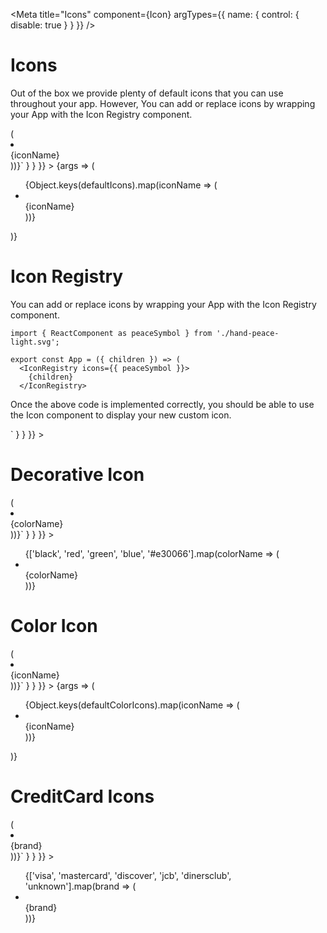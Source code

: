 

<Meta
  title="Icons"
  component={Icon}
  argTypes={{
    name: { control: { disable: true } }
  }}
/>

# Icons

Out of the box we provide plenty of default icons that you can use throughout your app.
However, You can add or replace icons by wrapping your App with the Icon Registry component.

<Canvas>
  <Story
    name="Icon"
    args={{ className: '' }}
    parameters={{
      docs: {
        source: {
          code: dedent`
          {Object.keys(defaultIcons).map(iconName => (
            <li key={iconName}>
              <Icon name={iconName} {...args} />
              <br />
              {iconName}
            </li>
          ))}`
        }
      }
    }}
  >
    {args => (
      <div className="icon-story">
        <ul className="icon-story-grid">
          {Object.keys(defaultIcons).map(iconName => (
            <li key={iconName}>
              <Icon name={iconName} {...args} />
              <br />
              {iconName}
            </li>
          ))}
        </ul>
      </div>
    )}
  </Story>
  <ArgsTable of={Icon} />
</Canvas>

# Icon Registry

You can add or replace icons by wrapping your App with the Icon Registry component.

```tsx
import { ReactComponent as peaceSymbol } from './hand-peace-light.svg';

export const App = ({ children }) => (
  <IconRegistry icons={{ peaceSymbol }}>
    {children}
  </IconRegistry>
```

Once the above code is implemented correctly, you should be able to use the Icon component to display your new custom icon.

<Canvas>
  <Story
    name="Icon Registry"
    parameters={{
      docs: {
        source: {
          code: dedent`<Icon name="peaceSymbol" viewBox="0 0 448 512" />`
        }
      }
    }}
  >
    <div className="icon-story">
      <Icon name="peaceSymbol" viewBox="0 0 448 512" />
    </div>
  </Story>
</Canvas>

# Decorative Icon

<Canvas>
  <Story
    name="Decorative Icon"
    parameters={{
      docs: {
        source: {
          code: dedent`
        {['black', 'red', 'green', 'blue', '#e30066'].map(colorName => (
          <li key={colorName}>
            <DecorativeIcon name="flame" color={colorName} />
            <br />
            {colorName}
          </li>
        ))}`
        }
      }
    }}
  >
    <div className="icon-story">
      <ul className="icon-story-grid">
        {['black', 'red', 'green', 'blue', '#e30066'].map(colorName => (
          <li key={colorName}>
            <DecorativeIcon name="flame" color={colorName} />
            <br />
            {colorName}
          </li>
        ))}
      </ul>
    </div>
  </Story>
  <ArgsTable of={DecorativeIcon} />
</Canvas>

# Color Icon

<Canvas>
  <Story
    name="Color Icon"
    args={{ className: '' }}
    parameters={{
      docs: {
        source: {
          code: dedent`
          {Object.keys(defaultColorIcons).map(iconName => (
            <li key={iconName}>
              <ColorIcon name={iconName} {...args} />
              <br />
              {iconName}
            </li>
          ))}`
        }
      }
    }}
  >
    {args => (
      <div className="icon-story">
        <ul className="icon-story-grid">
          {Object.keys(defaultColorIcons).map(iconName => (
            <li key={iconName}>
              <ColorIcon name={iconName} {...args} />
              <br />
              {iconName}
            </li>
          ))}
        </ul>
      </div>
    )}
  </Story>
  <ArgsTable of={Icon} />
</Canvas>

# CreditCard Icons

<Canvas>
  <Story
    name="CreditCard Icons"
    parameters={{
      docs: {
        source: {
          code: dedent`
         {['visa', 'mastercard', 'discover', 'jcb', 'dinersclub', 'unknown'].map(brand => (
          <li key={brand}>
            <CreditCardIcon brand={brand} />
            <br />
            {brand}
          </li>
        ))}`
        }
      }
    }}
  >
    <div className="icon-story">
      <ul className="icon-story-grid">
        {['visa', 'mastercard', 'discover', 'jcb', 'dinersclub', 'unknown'].map(brand => (
          <li key={brand}>
            <CreditCardIcon brand={brand} />
            <br />
            {brand}
          </li>
        ))}
      </ul>
    </div>
  </Story>
  <ArgsTable of={CreditCardIcon} />
</Canvas>
